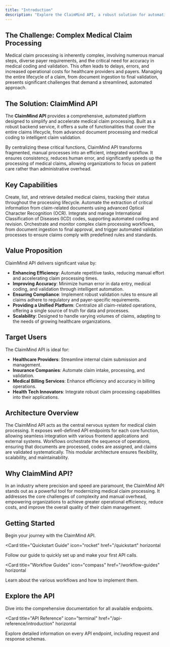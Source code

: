 ```yaml
---
title: "Introduction"
description: "Explore the ClaimMind API, a robust solution for automating and managing medical claim processing."
---
```


## The Challenge: Complex Medical Claim Processing

Medical claim processing is inherently complex, involving numerous manual steps, diverse payer requirements, and the critical need for accuracy in medical coding and validation. This often leads to delays, errors, and increased operational costs for healthcare providers and payers. Managing the entire lifecycle of a claim, from document ingestion to final validation, presents significant challenges that demand a streamlined, automated approach.

## The Solution: ClaimMind API

The **ClaimMind API** provides a comprehensive, automated platform designed to simplify and accelerate medical claim processing. Built as a robust backend service, it offers a suite of functionalities that cover the entire claims lifecycle, from advanced document processing and medical coding to intelligent claim validation.

By centralizing these critical functions, ClaimMind API transforms fragmented, manual processes into an efficient, integrated workflow. It ensures consistency, reduces human error, and significantly speeds up the processing of medical claims, allowing organizations to focus on patient care rather than administrative overhead.

## Key Capabilities

<Columns cols={2}>
  <Card title="Claims Management" icon="file-invoice-dollar">
    Create, list, and retrieve detailed medical claims, tracking their status throughout the processing lifecycle.
  </Card>
  <Card title="Document Processing (OCR)" icon="file-image">
    Automate the extraction of critical information from claim-related documents using advanced Optical Character Recognition (OCR).
  </Card>
  <Card title="Medical Coding (ICD)" icon="notes-medical">
    Integrate and manage International Classification of Diseases (ICD) codes, supporting automated coding and revision.
  </Card>
  <Card title="Automated Workflows & Validation" icon="robot">
    Orchestrate and monitor complex claim processing workflows, from document ingestion to final approval, and trigger automated validation processes to ensure claims comply with predefined rules and standards.
  </Card>
</Columns>

## Value Proposition

ClaimMind API delivers significant value by:

*   **Enhancing Efficiency**: Automate repetitive tasks, reducing manual effort and accelerating claim processing times.
*   **Improving Accuracy**: Minimize human error in data entry, medical coding, and validation through intelligent automation.
*   **Ensuring Compliance**: Implement robust validation rules to ensure all claims adhere to regulatory and payer-specific requirements.
*   **Providing a Unified Platform**: Centralize all claim-related operations, offering a single source of truth for data and processes.
*   **Scalability**: Designed to handle varying volumes of claims, adapting to the needs of growing healthcare organizations.

## Target Users

The ClaimMind API is ideal for:

*   **Healthcare Providers**: Streamline internal claim submission and management.
*   **Insurance Companies**: Automate claim intake, processing, and validation.
*   **Medical Billing Services**: Enhance efficiency and accuracy in billing operations.
*   **Health Tech Innovators**: Integrate robust claim processing capabilities into their applications.

## Architecture Overview

The ClaimMind API acts as the central nervous system for medical claim processing. It exposes well-defined API endpoints for each core function, allowing seamless integration with various frontend applications and external systems. Workflows orchestrate the sequence of operations, ensuring that documents are processed, codes are assigned, and claims are validated systematically. This modular architecture ensures flexibility, scalability, and maintainability.

## Why ClaimMind API?

In an industry where precision and speed are paramount, the ClaimMind API stands out as a powerful tool for modernizing medical claim processing. It addresses the core challenges of complexity and manual overhead, empowering organizations to achieve greater operational efficiency, reduce costs, and improve the overall quality of their claim management.

## Getting Started

Begin your journey with the ClaimMind API.

<Card
  title="Quickstart Guide"
  icon="rocket"
  href="/quickstart"
  horizontal
>
  Follow our guide to quickly set up and make your first API calls.
</Card>

<Card
  title="Workflow Guides"
  icon="compass"
  href="/workflow-guides"
  horizontal
>
  Learn about the various workflows and how to implement them.
</Card>

## Explore the API

Dive into the comprehensive documentation for all available endpoints.

<Card
  title="API Reference"
  icon="terminal"
  href="/api-reference/introduction"
  horizontal
>
  Explore detailed information on every API endpoint, including request and response schemas.
</Card>
